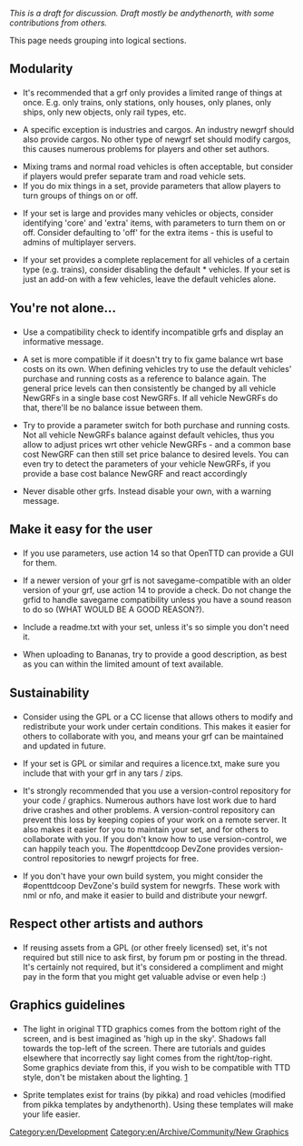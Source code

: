 ''This is a draft for discussion.  Draft mostly be andythenorth, with some contributions from others.''

This page needs grouping into logical sections.
<h2>Modularity</h2>
* It's recommended that a grf only provides a limited range of things at once.  E.g. only trains, only stations, only houses, only planes, only ships, only new objects, only rail types, etc.

* A specific exception is industries and cargos.  An industry newgrf should also provide cargos.  No other type of newgrf set should modify cargos, this causes numerous problems for players and other set authors.

* Mixing trams and normal road vehicles is often acceptable, but consider if players would prefer separate tram and road vehicle sets.
* If you do mix things in a set, provide parameters that allow players to turn groups of things on or off.

* If your set is large and provides many vehicles or objects, consider identifying 'core' and 'extra' items, with parameters to turn them on or off.  Consider defaulting to 'off' for the extra items - this is useful to admins of multiplayer servers.

* If your set provides a complete replacement for all vehicles of a certain type (e.g. trains), consider disabling the default * vehicles.  If your set is just an add-on with a few vehicles, leave the default vehicles alone.

<h2>You're not alone...</h2>
* Use a compatibility check to identify incompatible grfs and display an informative message.

* A set is more compatible if it doesn't try to fix game balance wrt base costs on its own. When defining vehicles try to use the default vehicles' purchase and running costs as a reference to balance again. The general price levels can then consistently be changed by all vehicle NewGRFs in a single base cost NewGRFs. If all vehicle NewGRFs do that, there'll be no balance issue between them.

* Try to provide a parameter switch for both purchase and running costs. Not all vehicle NewGRFs balance against default vehicles, thus you allow to adjust prices wrt other vehicle NewGRFs - and a common base cost NewGRF can then still set price balance to desired levels. You can even try to detect the parameters of your vehicle NewGRFs, if you provide a base cost balance NewGRF and react accordingly

* Never disable other grfs. Instead disable your own, with a warning message.

<h2>Make it easy for the user</h2>
* If you use parameters, use action 14 so that OpenTTD can provide a GUI for them.

* If a newer version of your grf is not savegame-compatible with an older version of your grf, use action 14 to provide a check.  Do not change the grfid to handle savegame compatibility unless you have a sound reason to do so (WHAT WOULD BE A GOOD REASON?).

* Include a readme.txt with your set, unless it's so simple you don't need it.

* When uploading to Bananas, try to provide a good description, as best as you can within the limited amount of text available.

<h2>Sustainability</h2>
* Consider using the GPL or a CC license that allows others to modify and redistribute your work under certain conditions.  This makes it easier for others to collaborate with you, and means your grf can be maintained and updated in future.

* If your set is GPL or similar and requires a licence.txt, make sure you include that with your grf in any tars / zips.

* It's strongly recommended that you use a version-control repository for your code / graphics.  Numerous authors have lost work due to hard drive crashes and other problems.  A version-control repository can prevent this loss by keeping copies of your work on a remote server.  It also makes it easier for you to maintain your set, and for others to collaborate with you.  If you don't know how to use version-control, we can happily teach you. The #openttdcoop DevZone provides version-control repositories to newgrf projects for free.

* If you don't have your own build system, you might consider the #openttdcoop DevZone's build system for newgrfs.  These work with nml or nfo, and make it easier to build and distribute your newgrf.

<h2>Respect other artists and authors</h2>
* If reusing assets from a GPL (or other freely licensed) set, it's not required but still nice to ask first, by forum pm or posting in the thread.  It's certainly not required, but it's considered a compliment and might pay in the form that you might get valuable advise or even help :)

<h2>Graphics guidelines</h2>
* The light in original TTD graphics comes from the bottom right of the screen, and is best imagined as 'high up in the sky'.  Shadows fall towards the top-left of the screen.  There are tutorials and guides elsewhere that incorrectly say light comes from the right/top-right.  Some graphics deviate from this, if you wish to be compatible with TTD style, don't be mistaken about the lighting. [http://www.tt-forums.net/download/file.php?id=38433]

* Sprite templates exist for trains (by pikka) and road vehicles (modified from pikka templates by andythenorth).  Using these templates will make your life easier.

[[Category:en/Development]]
[[Category:en/Archive/Community/New Graphics]]